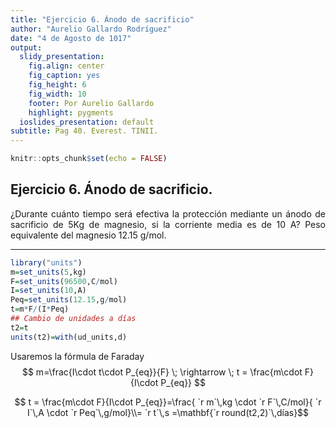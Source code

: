 ```yaml
---
title: "Ejercicio 6. Ánodo de sacrificio"
author: "Aurelio Gallardo Rodríguez"
date: "4 de Agosto de 1017"
output:
  slidy_presentation:
    fig.align: center
    fig_caption: yes
    fig_height: 6
    fig_width: 10
    footer: Por Aurelio Gallardo
    highlight: pygments
  ioslides_presentation: default
subtitle: Pag 40. Everest. TINII.
---
```


```r
knitr::opts_chunk$set(echo = FALSE)
```

## Ejercicio 6. Ánodo de sacrificio.
<p style="text-align:justify;">
¿Durante cuánto tiempo será efectiva la protección mediante un ánodo de sacrificio de 5Kg de magnesio, si la corriente media es de 10 A? Peso equivalente del magnesio 12.15 g/mol.
</p>
<hr>
```r
library("units")
m=set_units(5,kg)
F=set_units(96500,C/mol)
I=set_units(10,A)
Peq=set_units(12.15,g/mol)
t=m*F/(I*Peq)
## Cambio de unidades a días
t2=t
units(t2)=with(ud_units,d)
```
<p style="text-align:justify;">
Usaremos la fórmula de Faraday $$ m=\frac{I\cdot t\cdot P_{eq}}{F} \; \rightarrow \; t = \frac{m\cdot F}{I\cdot P_{eq}} $$
</p>
<p style="text-align:justify;">
$$ t = \frac{m\cdot F}{I\cdot P_{eq}}=\frac{ `r m`\,kg \cdot `r F`\,C/mol}{ `r I`\,A \cdot `r Peq`\,g/mol}\\= `r t`\,s =\mathbf{`r round(t2,2)`\,días}$$

</p>
<p style="text-align:justify;">

</p>



